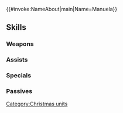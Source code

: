 {{#invoke:NameAbout|main|Name=Manuela}}{{HeroPage Tabs}}
{{Hero Infobox
|Name=Manuela
|Title=Silver Caroler
|WeaponType=Red Sword
|MoveType=Armored
|Origin=Fire Emblem: Three Houses
|Gender=Female
|actorEN=Veronica Taylor
|actorJP=小島幸子
|artist=ekao
|additionDate=December 16, 2021
|releaseDate=December 16, 2021
|cv1=12
|cv2=500500
|TagID=冬祭マヌエラ
|InternalID=747
|Properties=special,hat
|description=A former songstress who teaches at Garreg Mach Monastery, her song resonating out and blessing all who hear it. Appears in Fire Emblem: Three Houses.
}}
{{Stats Page
|Lv1HP=18|Lv1ATK=9|Lv1SPD=12|Lv1DEF=10|Lv1RES=9
|GRHP=55|GRATK=65|GRSPD=70|GRDEF=65|GRRES=50
}}
==Skills==
===Weapons===
{{Weapons Table
|weapon1=Iron Sword
|weapon1Default=1
|weapon1Unlock=1
|weapon2=Steel Sword
|weapon2Default=2
|weapon2Unlock=2
|weapon3=Winter Rapier
|weapon3Default=3
|weapon3Unlock=3
|weapon4=Winter Rapier+
|weapon4Default=5
|weapon4Unlock=5
}}
===Assists===
{{Assists Table}}
===Specials===
{{Specials Table
|special1=Glowing Ember
|special1Default=4
|special1Unlock=3
|special2=Ignis
|special2Unlock=4
}}
===Passives===
{{Passives Table
|passiveA1=Atk/Spd Form 1
|passiveA2=Atk/Spd Form 2
|passiveA3=Atk/Spd Form 3
|passiveA1Unlock=3
|passiveA2Unlock=4
|passiveA3Unlock=5
|passiveB1=Special Fighter 1
|passiveB2=Special Fighter 2
|passiveB3=Special Fighter 3
|passiveB1Unlock=1
|passiveB2Unlock=2
|passiveB3Unlock=4
}}
{{Heroes Navbox}}
[[Category:Christmas units]]